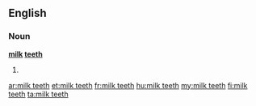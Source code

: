 ==English==

===Noun===
'''[[milk]] [[teeth]]'''

# {{plural of|milk tooth}}

[[ar:milk teeth]]
[[et:milk teeth]]
[[fr:milk teeth]]
[[hu:milk teeth]]
[[my:milk teeth]]
[[fi:milk teeth]]
[[ta:milk teeth]]